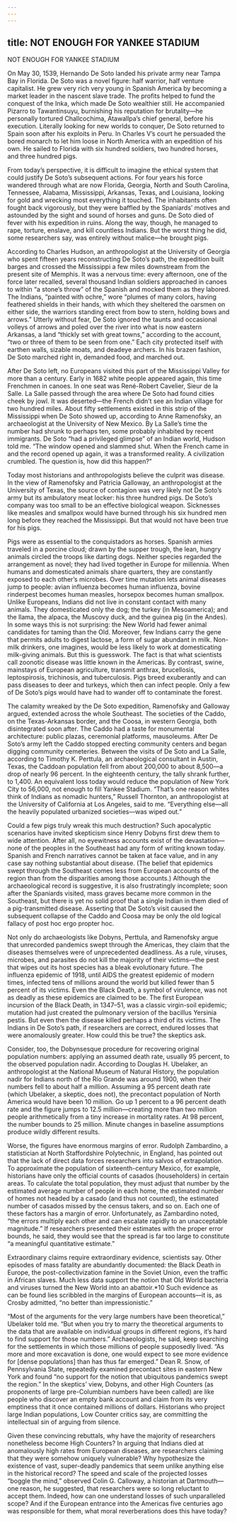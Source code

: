 ```yaml
---
---
---
```

title: NOT ENOUGH FOR YANKEE STADIUM
---

NOT ENOUGH FOR YANKEE STADIUM

On May 30, 1539, Hernando De Soto landed his private army near Tampa Bay in Florida. De Soto was a novel figure: half warrior, half venture capitalist. He grew very rich very young in Spanish America by becoming a market leader in the nascent slave trade. The profits helped to fund the conquest of the Inka, which made De Soto wealthier still. He accompanied Pizarro to Tawantinsuyu, burnishing his reputation for brutality—he personally tortured Challcochima, Atawallpa’s chief general, before his execution. Literally looking for new worlds to conquer, De Soto returned to Spain soon after his exploits in Peru. In Charles V’s court he persuaded the bored monarch to let him loose in North America with an expedition of his own. He sailed to Florida with six hundred soldiers, two hundred horses, and three hundred pigs.

From today’s perspective, it is difficult to imagine the ethical system that could justify De Soto’s subsequent actions. For four years his force wandered through what are now Florida, Georgia, North and South Carolina, Tennessee, Alabama, Mississippi, Arkansas, Texas, and Louisiana, looking for gold and wrecking most everything it touched. The inhabitants often fought back vigorously, but they were baffled by the Spaniards’ motives and astounded by the sight and sound of horses and guns. De Soto died of fever with his expedition in ruins. Along the way, though, he managed to rape, torture, enslave, and kill countless Indians. But the worst thing he did, some researchers say, was entirely without malice—he brought pigs.

According to Charles Hudson, an anthropologist at the University of Georgia who spent fifteen years reconstructing De Soto’s path, the expedition built barges and crossed the Mississippi a few miles downstream from the present site of Memphis. It was a nervous time: every afternoon, one of the force later recalled, several thousand Indian soldiers approached in canoes to within “a stone’s throw” of the Spanish and mocked them as they labored. The Indians, “painted with ochre,” wore “plumes of many colors, having feathered shields in their hands, with which they sheltered the oarsmen on either side, the warriors standing erect from bow to stern, holding bows and arrows.” Utterly without fear, De Soto ignored the taunts and occasional volleys of arrows and poled over the river into what is now eastern Arkansas, a land “thickly set with great towns,” according to the account, “two or three of them to be seen from one.” Each city protected itself with earthen walls, sizable moats, and deadeye archers. In his brazen fashion, De Soto marched right in, demanded food, and marched out.

After De Soto left, no Europeans visited this part of the Mississippi Valley for more than a century. Early in 1682 white people appeared again, this time Frenchmen in canoes. In one seat was René-Robert Cavelier, Sieur de la Salle. La Salle passed through the area where De Soto had found cities cheek by jowl. It was deserted—the French didn’t see an Indian village for two hundred miles. About fifty settlements existed in this strip of the Mississippi when De Soto showed up, according to Anne Ramenofsky, an archaeologist at the University of New Mexico. By La Salle’s time the number had shrunk to perhaps ten, some probably inhabited by recent immigrants. De Soto “had a privileged glimpse” of an Indian world, Hudson told me. “The window opened and slammed shut. When the French came in and the record opened up again, it was a transformed reality. A civilization crumbled. The question is, how did this happen?”

Today most historians and anthropologists believe the culprit was disease. In the view of Ramenofsky and Patricia Galloway, an anthropologist at the University of Texas, the source of contagion was very likely not De Soto’s army but its ambulatory meat locker: his three hundred pigs. De Soto’s company was too small to be an effective biological weapon. Sicknesses like measles and smallpox would have burned through his six hundred men long before they reached the Mississippi. But that would not have been true for his pigs.

Pigs were as essential to the conquistadors as horses. Spanish armies traveled in a porcine cloud; drawn by the supper trough, the lean, hungry animals circled the troops like darting dogs. Neither species regarded the arrangement as novel; they had lived together in Europe for millennia. When humans and domesticated animals share quarters, they are constantly exposed to each other’s microbes. Over time mutation lets animal diseases jump to people: avian influenza becomes human influenza, bovine rinderpest becomes human measles, horsepox becomes human smallpox. Unlike Europeans, Indians did not live in constant contact with many animals. They domesticated only the dog; the turkey (in Mesoamerica); and the llama, the alpaca, the Muscovy duck, and the guinea pig (in the Andes). In some ways this is not surprising: the New World had fewer animal candidates for taming than the Old. Moreover, few Indians carry the gene that permits adults to digest lactose, a form of sugar abundant in milk. Non-milk drinkers, one imagines, would be less likely to work at domesticating milk-giving animals. But this is guesswork. The fact is that what scientists call zoonotic disease was little known in the Americas. By contrast, swine, mainstays of European agriculture, transmit anthrax, brucellosis, leptospirosis, trichinosis, and tuberculosis. Pigs breed exuberantly and can pass diseases to deer and turkeys, which then can infect people. Only a few of De Soto’s pigs would have had to wander off to contaminate the forest.

The calamity wreaked by the De Soto expedition, Ramenofsky and Galloway argued, extended across the whole Southeast. The societies of the Caddo, on the Texas-Arkansas border, and the Coosa, in western Georgia, both disintegrated soon after. The Caddo had a taste for monumental architecture: public plazas, ceremonial platforms, mausoleums. After De Soto’s army left the Caddo stopped erecting community centers and began digging community cemeteries. Between the visits of De Soto and La Salle, according to Timothy K. Perttula, an archaeological consultant in Austin, Texas, the Caddoan population fell from about 200,000 to about 8,500—a drop of nearly 96 percent. In the eighteenth century, the tally shrank further, to 1,400. An equivalent loss today would reduce the population of New York City to 56,000, not enough to fill Yankee Stadium. “That’s one reason whites think of Indians as nomadic hunters,” Russell Thornton, an anthropologist at the University of California at Los Angeles, said to me. “Everything else—all the heavily populated urbanized societies—was wiped out.”

Could a few pigs truly wreak this much destruction? Such apocalyptic scenarios have invited skepticism since Henry Dobyns first drew them to wide attention. After all, no eyewitness accounts exist of the devastation—none of the peoples in the Southeast had any form of writing known today. Spanish and French narratives cannot be taken at face value, and in any case say nothing substantial about disease. (The belief that epidemics swept through the Southeast comes less from European accounts of the region than from the disparities among those accounts.) Although the archaeological record is suggestive, it is also frustratingly incomplete; soon after the Spaniards visited, mass graves became more common in the Southeast, but there is yet no solid proof that a single Indian in them died of a pig-transmitted disease. Asserting that De Soto’s visit caused the subsequent collapse of the Caddo and Coosa may be only the old logical fallacy of post hoc ergo propter hoc.

Not only do archaeologists like Dobyns, Perttula, and Ramenofsky argue that unrecorded pandemics swept through the Americas, they claim that the diseases themselves were of unprecedented deadliness. As a rule, viruses, microbes, and parasites do not kill the majority of their victims—the pest that wipes out its host species has a bleak evolutionary future. The influenza epidemic of 1918, until AIDS the greatest epidemic of modern times, infected tens of millions around the world but killed fewer than 5 percent of its victims. Even the Black Death, a symbol of virulence, was not as deadly as these epidemics are claimed to be. The first European incursion of the Black Death, in 1347–51, was a classic virgin-soil epidemic; mutation had just created the pulmonary version of the bacillus Yersinia pestis. But even then the disease killed perhaps a third of its victims. The Indians in De Soto’s path, if researchers are correct, endured losses that were anomalously greater. How could this be true? the skeptics ask.

Consider, too, the Dobynsesque procedure for recovering original population numbers: applying an assumed death rate, usually 95 percent, to the observed population nadir. According to Douglas H. Ubelaker, an anthropologist at the National Museum of Natural History, the population nadir for Indians north of the Río Grande was around 1900, when their numbers fell to about half a million. Assuming a 95 percent death rate (which Ubelaker, a skeptic, does not), the precontact population of North America would have been 10 million. Go up 1 percent to a 96 percent death rate and the figure jumps to 12.5 million—creating more than two million people arithmetically from a tiny increase in mortality rates. At 98 percent, the number bounds to 25 million. Minute changes in baseline assumptions produce wildly different results.

Worse, the figures have enormous margins of error. Rudolph Zambardino, a statistician at North Staffordshire Polytechnic, in England, has pointed out that the lack of direct data forces researchers into salvos of extrapolation. To approximate the population of sixteenth-century Mexico, for example, historians have only the official counts of casados (householders) in certain areas. To calculate the total population, they must adjust that number by the estimated average number of people in each home, the estimated number of homes not headed by a casado (and thus not counted), the estimated number of casados missed by the census takers, and so on. Each one of these factors has a margin of error. Unfortunately, as Zambardino noted, “the errors multiply each other and can escalate rapidly to an unacceptable magnitude.” If researchers presented their estimates with the proper error bounds, he said, they would see that the spread is far too large to constitute “a meaningful quantitative estimate.”

Extraordinary claims require extraordinary evidence, scientists say. Other episodes of mass fatality are abundantly documented: the Black Death in Europe, the post-collectivization famine in the Soviet Union, even the traffic in African slaves. Much less data support the notion that Old World bacteria and viruses turned the New World into an abattoir.*10 Such evidence as can be found lies scribbled in the margins of European accounts—it is, as Crosby admitted, “no better than impressionistic.”

“Most of the arguments for the very large numbers have been theoretical,” Ubelaker told me. “But when you try to marry the theoretical arguments to the data that are available on individual groups in different regions, it’s hard to find support for those numbers.” Archaeologists, he said, keep searching for the settlements in which those millions of people supposedly lived. “As more and more excavation is done, one would expect to see more evidence for [dense populations] than has thus far emerged.” Dean R. Snow, of Pennsylvania State, repeatedly examined precontact sites in eastern New York and found “no support for the notion that ubiquitous pandemics swept the region.” In the skeptics’ view, Dobyns, and other High Counters (as proponents of large pre-Columbian numbers have been called) are like people who discover an empty bank account and claim from its very emptiness that it once contained millions of dollars. Historians who project large Indian populations, Low Counter critics say, are committing the intellectual sin of arguing from silence.

Given these convincing rebuttals, why have the majority of researchers nonetheless become High Counters? In arguing that Indians died at anomalously high rates from European diseases, are researchers claiming that they were somehow uniquely vulnerable? Why hypothesize the existence of vast, super-deadly pandemics that seem unlike anything else in the historical record? The speed and scale of the projected losses “boggle the mind,” observed Colin G. Calloway, a historian at Dartmouth—one reason, he suggested, that researchers were so long reluctant to accept them. Indeed, how can one understand losses of such unparalleled scope? And if the European entrance into the Americas five centuries ago was responsible for them, what moral reverberations does this have today?
